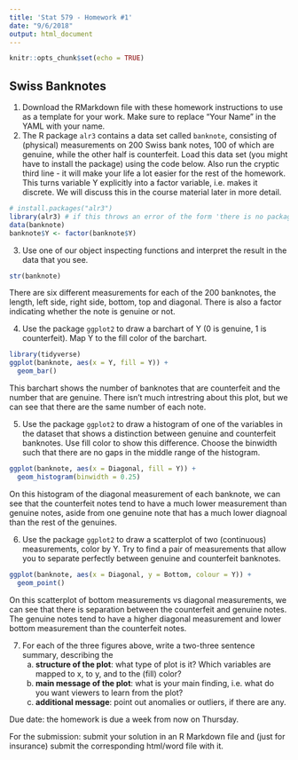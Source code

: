 ```yaml
---
title: 'Stat 579 - Homework #1'
date: "9/6/2018"
output: html_document
---
```


```r
knitr::opts_chunk$set(echo = TRUE)
```

## Swiss Banknotes

1. Download the RMarkdown file with these homework instructions to use as a template for your work.
Make sure to replace "Your Name" in the YAML with your name.
2. The R package `alr3` contains a data set called `banknote`, consisting of (physical) measurements on 200 Swiss bank notes, 100 of which are genuine, while the other half is counterfeit. Load this data set (you might have to install the package) using the code below. Also run the cryptic third line - it will make your life a lot easier for the rest of the homework. This turns variable Y explicitly into a factor variable, i.e. makes it discrete. We will discuss this in the course material later in more detail.

```r
# install.packages("alr3")
library(alr3) # if this throws an error of the form 'there is no package called alr3', uncomment the line above, run it once, then comment the line out again and run the code chunk again.
data(banknote)
banknote$Y <- factor(banknote$Y)
```
3. Use one of our object inspecting functions and interpret the result in the data that you see.
```r
str(banknote)
```
There are six different measurements for each of the 200 banknotes, the length, left side, right side, bottom, top and diagonal. There is also a factor indicating whether the note is genuine or not. 

4. Use the package `ggplot2` to draw a barchart of Y (0 is genuine, 1 is counterfeit). Map Y to the fill color of the barchart. 
```r
library(tidyverse)
ggplot(banknote, aes(x = Y, fill = Y)) + 
  geom_bar()
```

This barchart shows the number of banknotes that are counterfeit and the number that are genuine. There isn't much intrestring about this plot, but we can see that there are the same number of each note.

5. Use the package `ggplot2` to draw a histogram of one of the variables in the dataset that shows a distinction between genuine and counterfeit banknotes. Use fill color to show this difference. Choose the binwidth such that there are no gaps in the middle range of the histogram.

```r
ggplot(banknote, aes(x = Diagonal, fill = Y)) + 
  geom_histogram(binwidth = 0.25)
```

On this histogram of the diagonal measurement of each banknote, we can see that the counterfeit notes tend to have a much lower measurement than genuine notes, aside from one genuine note that has a much lower diagnoal than the rest of the genuines.

6. Use the package `ggplot2` to draw a scatterplot of two (continuous) measurements, color by Y. Try to find a pair of measurements that allow you to separate perfectly between genuine and counterfeit banknotes. 

```r
ggplot(banknote, aes(x = Diagonal, y = Bottom, colour = Y)) + 
  geom_point()
```

On this scatterplot of bottom measurements vs diagonal measurements, we can see that there is separation between the counterfeit and genuine notes. The genuine notes tend to have a higher diagonal measurement and lower bottom measurement than the counterfeit notes.

7. For each of the three figures above, write a two-three sentence summary, describing the
    a. **structure of the plot**: what type of plot is it? Which variables are mapped to x, to y, and to the (fill) color?
    b. **main message of the plot**: what is your main finding, i.e. what do you want viewers to learn from the plot?
    c. **additional message**: point out anomalies or outliers, if there are any. 


Due date: the homework is due a week from now on Thursday. 

For the submission: submit your solution in an R Markdown file and (just for insurance) submit the corresponding html/word file with it. 

